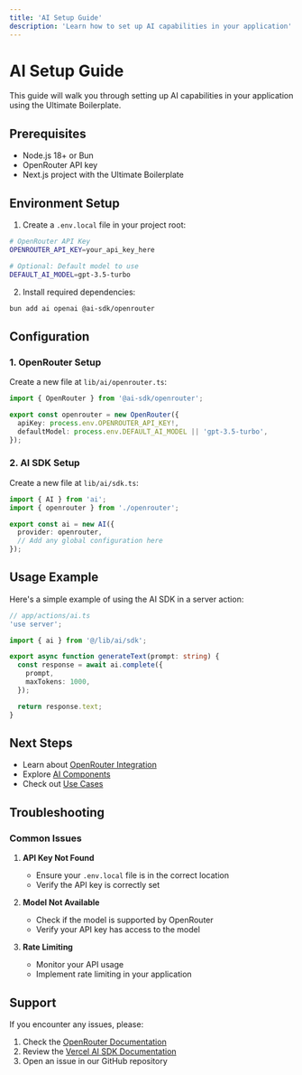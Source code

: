 ```yaml
---
title: 'AI Setup Guide'
description: 'Learn how to set up AI capabilities in your application'
---
```


# AI Setup Guide

This guide will walk you through setting up AI capabilities in your application using the Ultimate Boilerplate.

## Prerequisites

- Node.js 18+ or Bun
- OpenRouter API key
- Next.js project with the Ultimate Boilerplate

## Environment Setup

1. Create a `.env.local` file in your project root:

```bash
# OpenRouter API Key
OPENROUTER_API_KEY=your_api_key_here

# Optional: Default model to use
DEFAULT_AI_MODEL=gpt-3.5-turbo
```

2. Install required dependencies:

```bash
bun add ai openai @ai-sdk/openrouter
```

## Configuration

### 1. OpenRouter Setup

Create a new file at `lib/ai/openrouter.ts`:

```typescript
import { OpenRouter } from '@ai-sdk/openrouter';

export const openrouter = new OpenRouter({
  apiKey: process.env.OPENROUTER_API_KEY!,
  defaultModel: process.env.DEFAULT_AI_MODEL || 'gpt-3.5-turbo',
});
```

### 2. AI SDK Setup

Create a new file at `lib/ai/sdk.ts`:

```typescript
import { AI } from 'ai';
import { openrouter } from './openrouter';

export const ai = new AI({
  provider: openrouter,
  // Add any global configuration here
});
```

## Usage Example

Here's a simple example of using the AI SDK in a server action:

```typescript
// app/actions/ai.ts
'use server';

import { ai } from '@/lib/ai/sdk';

export async function generateText(prompt: string) {
  const response = await ai.complete({
    prompt,
    maxTokens: 1000,
  });

  return response.text;
}
```

## Next Steps

- Learn about [OpenRouter Integration](/docs/ai/openrouter)
- Explore [AI Components](/docs/ai/components)
- Check out [Use Cases](/docs/ai/use-cases)

## Troubleshooting

### Common Issues

1. **API Key Not Found**
   - Ensure your `.env.local` file is in the correct location
   - Verify the API key is correctly set

2. **Model Not Available**
   - Check if the model is supported by OpenRouter
   - Verify your API key has access to the model

3. **Rate Limiting**
   - Monitor your API usage
   - Implement rate limiting in your application

## Support

If you encounter any issues, please:

1. Check the [OpenRouter Documentation](https://openrouter.ai/docs)
2. Review the [Vercel AI SDK Documentation](https://sdk.vercel.ai/docs)
3. Open an issue in our GitHub repository 